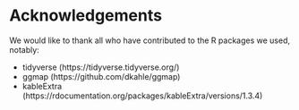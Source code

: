 Acknowledgements {-}
================================================================================

We would like to thank all who have contributed to the R packages we used, notably:

- tidyverse (https://tidyverse.tidyverse.org/)
- ggmap (https://github.com/dkahle/ggmap)
- kableExtra (https://rdocumentation.org/packages/kableExtra/versions/1.3.4)